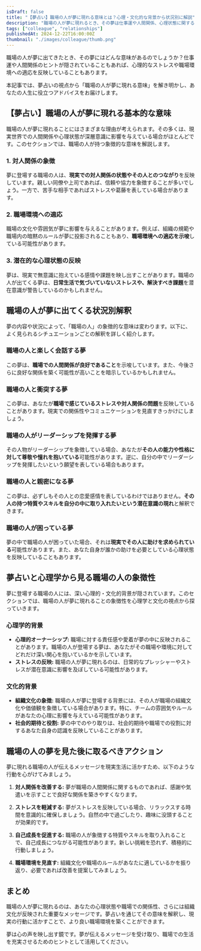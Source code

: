 ```yaml
---
isDraft: false
title: "【夢占い】職場の人が夢に現れる意味とは？心理・文化的な背景から状況別に解説"
description: "職場の人が夢に現れるとき、その夢は仕事運や人間関係、心理状態に関する重要なメッセージを含んでいる可能性があります。本記事では夢占いの視点から、職場の人の象徴性や夢の状況別解釈を具体的に解説します。"
tags: ["colleague", "relationships"]
publishedAt: 2024-12-22T16:00:00Z
thumbnail: "./images/colleague/thumb.png"
---
```


職場の人が夢に出てきたとき、その夢にはどんな意味があるのでしょうか？仕事運や人間関係のヒントが隠されていることもあれば、心理的なストレスや職場環境への適応を反映していることもあります。

本記事では、夢占いの視点から「職場の人が夢に現れる意味」を解き明かし、あなたの人生に役立つアドバイスをお届けします。

<TableOfContents />

<AdUnit />

## 【夢占い】職場の人が夢に現れる基本的な意味

職場の人が夢に現れることにはさまざまな理由が考えられます。その多くは、現実世界での人間関係や心理状態が深層意識に影響を与えている場合がほとんどです。このセクションでは、職場の人が持つ象徴的な意味を解説します。

### 1. 対人関係の象徴

夢に登場する職場の人は、**現実での対人関係の状態やその人とのつながり**を反映しています。親しい同僚や上司であれば、信頼や協力を象徴することが多いでしょう。一方で、苦手な相手であればストレスや葛藤を表している場合があります。

### 2. 職場環境への適応

職場の文化や雰囲気が夢に影響を与えることがあります。例えば、組織の規範や職場内の暗黙のルールが夢に投影されることもあり、**職場環境への適応を示唆**している可能性があります。

### 3. 潜在的な心理状態の反映

夢は、現実で無意識に抱えている感情や課題を映し出すことがあります。職場の人が出てくる夢は、**日常生活で気づいていないストレスや、解決すべき課題**を潜在意識が警告しているのかもしれません。

<AdUnit />

## 職場の人が夢に出てくる状況別解釈

夢の内容や状況によって、「職場の人」の象徴的な意味は変わります。以下に、よく見られるシチュエーションごとの解釈を詳しく紹介します。

### 職場の人と楽しく会話する夢

この夢は、**職場での人間関係が良好であること**を示唆しています。また、今後さらに良好な関係を築く可能性が高いことを暗示しているかもしれません。

### 職場の人と衝突する夢

この夢は、あなたが**職場で感じているストレスや対人関係の問題**を反映していることがあります。現実での関係性やコミュニケーションを見直すきっかけにしましょう。

### 職場の人がリーダーシップを発揮する夢

その人物がリーダーシップを象徴している場合、あなたが**その人の能力や性格に対して尊敬や憧れを抱いている**可能性があります。逆に、自分の中でリーダーシップを発揮したいという願望を表している場合もあります。

### 職場の人と親密になる夢

この夢は、必ずしもその人との恋愛感情を表しているわけではありません。**その人の持つ特質やスキルを自分の中に取り入れたいという潜在意識の現れ**と解釈できます。

### 職場の人が困っている夢

夢の中で職場の人が困っていた場合、それは**現実でその人に助けを求められている**可能性があります。また、あなた自身が誰かの助けを必要としている心理状態を反映していることもあります。

<AdUnit />

## 夢占いと心理学から見る職場の人の象徴性

夢に登場する職場の人には、深い心理的・文化的背景が隠されています。このセクションでは、職場の人が夢に現れることの象徴性を心理学と文化の視点から探っていきます。

### 心理学的背景

- <strong>心理的オーナーシップ:</strong>
  職場に対する責任感や愛着が夢の中に反映されることがあります。職場の人が登場する夢は、あなたがその職場や環境に対してどれだけ深い関心を抱いているかを示しています。
- <strong>ストレスの反映:</strong>
  職場の人が夢に現れるのは、日常的なプレッシャーやストレスが潜在意識に影響を及ぼしている可能性があります。

### 文化的背景

- <strong>組織文化の象徴:</strong>
  職場の人が夢に登場する背景には、その人が職場の組織文化や価値観を象徴している場合があります。特に、チームの雰囲気やルールがあなたの心理に影響を与えている可能性があります。
- <strong>社会的期待と役割:</strong>
  夢の中でのやり取りは、社会的期待や職場での役割に対するあなた自身の認識を反映していることがあります。

<AdUnit />

## 職場の人の夢を見た後に取るべきアクション

夢に現れる職場の人が伝えるメッセージを現実生活に活かすため、以下のような行動を心がけてみましょう。

1. <strong>対人関係を改善する:</strong>
   夢が職場の人間関係に関するものであれば、感謝や気遣いを示すことで良好な関係を築きやすくなります。

2. <strong>ストレスを軽減する:</strong>
   夢がストレスを反映している場合、リラックスする時間を意識的に確保しましょう。自然の中で過ごしたり、趣味に没頭することが効果的です。

3. <strong>自己成長を促進する:</strong>
   職場の人が象徴する特質やスキルを取り入れることで、自己成長につながる可能性があります。新しい挑戦を恐れず、積極的に行動しましょう。

4. <strong>職場環境を見直す:</strong>
   組織文化や職場のルールがあなたに適しているかを振り返り、必要であれば改善を提案してみましょう。

<AdUnit />

## まとめ

職場の人が夢に現れるのは、あなたの心理状態や職場での関係性、さらには組織文化が反映された重要なメッセージです。夢占いを通じてその意味を解釈し、現実の行動に活かすことで、より良い職場環境を築くことができます。

夢は心の声を映し出す鏡です。夢が伝えるメッセージを受け取り、職場での生活を充実させるためのヒントとして活用してください。
